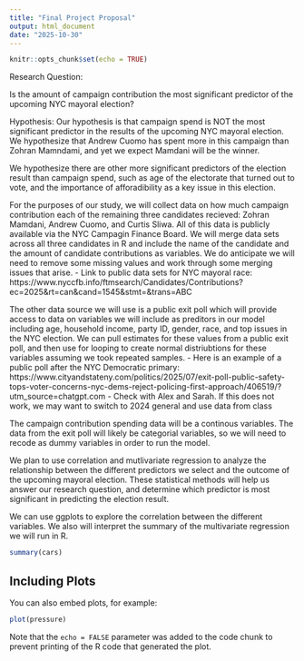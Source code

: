 ```yaml
---
title: "Final Project Proposal"
output: html_document
date: "2025-10-30"
---
```


```r
knitr::opts_chunk$set(echo = TRUE)
```

Research Question: 

Is the amount of campaign contribution the most significant predictor of the upcoming NYC mayoral election? 

Hypothesis: Our hypothesis is that campaign spend is NOT the most significant predictor in the results of the upcoming NYC mayoral election. We hypothesize that Andrew Cuomo has spent more in this campaign than Zohran Mamndami, and yet we expect Mamdani will be the winner. 

We hypothesize there are other more significant predictors of the election result than campaign spend, such as age of the electorate that turned out to vote, and the importance of afforadibility as a key issue in this election. 

For the purposes of our study, we will collect data on how much campaign contribution each of the remaining three candidates recieved: Zohran Mamdani, Andrew Cuomo, and Curtis Sliwa. All of this data is publicly available via the NYC Campagin Finance Board. We will merge data sets across all three candidates in R and include the name of the candidate and the amount of candidate contributions as variables.
We do anticipate we will need to remove some missing values and work through some merging issues that arise. 
 - Link to public data sets for NYC mayoral race: https://www.nyccfb.info/ftmsearch/Candidates/Contributions?ec=2025&rt=can&cand=1545&stmt=&trans=ABC
 
 The other data source we will use is a public exit poll which will provide access to data on variables we will include as preditors in our model including age, household income, party ID, gender, race, and top issues in the NYC election. We can pull estimates for these values from a public exit poll, and then use for looping to create normal distriubtions for these variables assuming we took repeated samples. 
 - Here is an example of a public poll after the NYC Democratic primary: https://www.cityandstateny.com/politics/2025/07/exit-poll-public-safety-tops-voter-concerns-nyc-dems-reject-policing-first-approach/406519/?utm_source=chatgpt.com
    - Check with Alex and Sarah. If this does not work, we may want to switch to 2024 general and use data from class

The campaign contribution spending data will be a continous variables. The data from the exit poll will likely be categorial variables, so we will need to recode as dummy variables in order to run the model. 

We plan to use correlation and mutlivariate regression to analyze the relationship between the different predictors we select and the outcome of the upcoming mayoral election. These statistical methods will help us answer our research question, and determine which predictor is most significant in predicting the election result. 

We can use ggplots to explore the correlation between the different variables. We also will interpret the summary of the multivariate regression we will run in R. 


```r
summary(cars)
```

## Including Plots

You can also embed plots, for example:

```r
plot(pressure)
```

Note that the `echo = FALSE` parameter was added to the code chunk to prevent printing of the R code that generated the plot.
